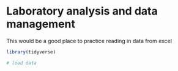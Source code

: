 
# Laboratory analysis and data management

This would be a good place to practice reading in data from excel

```r
library(tidyverse)

# load data
```

